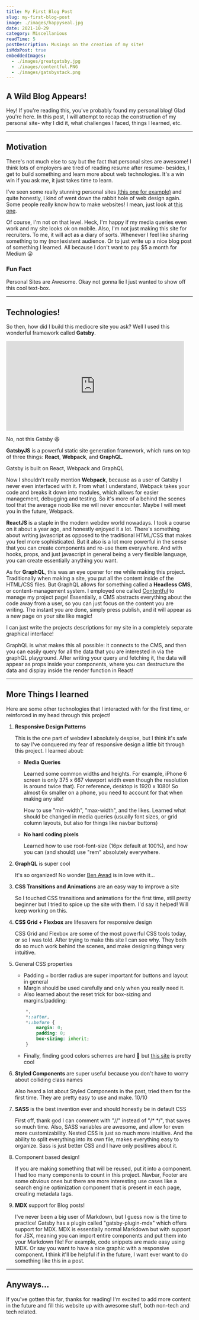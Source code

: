 ```yaml
---
title: My First Blog Post
slug: my-first-blog-post
image: ./images/happyseal.jpg
date: 2021-10-29
category: Miscellanious
readTime: 5
postDescription: Musings on the creation of my site!
isMdxPost: true
embeddedImages:
  - ./images/greatgatsby.jpg
  - ./images/contentful.PNG
  - ./images/gatsbystack.png
---
```





<section className="mdx-page">

<div className="post-content">

# A Wild Blog Appears!

Hey! If you're reading this, you've probably found my personal blog! Glad you're here.
In this post, I will attempt to recap the construction of my personal site- why I did it,
what challenges I faced, things I learned, etc.

<hr />

# Motivation

There's not much else to say but the fact that personal sites are awesome! I think lots of 
employers are tired of reading resume after resume- besides, I get to build something and 
learn more about web technologies. It's a win win if you ask me, it just takes time to learn.


I've seen some really stunning personal sites [(this one for example)](https://montychoy.com/)
and quite honestly, I kind of went down the rabbit hole of web design again. Some 
people really know how to make websites! I mean, just look
at [this one](https://youtu.be/BZqzhmlTkAc?t=200).

Of course, I'm not on that level. Heck, I'm happy if my media queries even work and my site looks
ok on mobile. Also, I'm not just making this site for recruiters. To me, it will act as a diary of 
sorts. Whenever I feel like sharing something to my (non)existent audience. Or to just write up 
a nice blog post of something I learned. All because I don't want to pay $5 a month for Medium &#128540;

<div className="nice-text">
    
<h3>Fun Fact</h3>

<FiInfo className="nice-text-icon" />

Personal Sites are Awesome. Okay not gonna lie I just wanted to show off this cool text-box.

</div>

<hr />

# Technologies!

So then, how did I build this mediocre site you ask? Well I used this wonderful framework called **Gatsby**.

<div className="captioned-image">
<iframe src="https://giphy.com/embed/u4CY9BW4umAfu" width="480" height="242" frameBorder="0" class="giphy-embed" allowFullScreen></iframe>
<p>No, not this Gatsby &#128518;</p>
</div>

**GatsbyJS** is a powerful static site generation framework, which runs on top of three things: **React**,
**Webpack**, and **GraphQL**. 

<div className="captioned-image">
<GatsbyImage
  image={getImage(props.embeddedImages[2])}
  alt="the great gatsby"
  className="inline-img"
/>
<p>Gatsby is built on React, Webpack and GraphQL</p>
</div>


Now I shouldn't really mention **Webpack**, because as a user of Gatsby I never
even interfaced with it. From what I understand, Webpack takes your code and breaks it down into modules,
which allows for easier management, debugging and testing. So it's more of a behind the scenes 
tool that the average noob like me will never encounter. Maybe I will meet you in the future, Webpack. 

**ReactJS** is a staple in the modern webdev world nowadays. I took a course on it about a year ago,
and honestly enjoyed it a lot. There's something about writing javascript as opposed to the 
traditional HTML/CSS that makes you feel more sophisticated. But it also is a lot more powerful 
in the sense that you can create components and re-use them everywhere. And with hooks, props, 
and just javascript in general being a very flexible language, you can create essentially anything
you want.

As for **GraphQL**, this was an eye opener for me while making this project. Traditionally when making
a site, you put all the content inside of the HTML/CSS files. But GraphQL allows for something called
a **Headless CMS**, or content-management system. I employed one called [Contentful](https://www.contentful.com/)
to manage my project page! Essentially, a CMS abstracts everything about the code away from a user, 
so you can just focus on the content you are writing. The instant you are done, simply press publish,
and it will appear as a new page on your site like magic! 

<div className="captioned-image">
<GatsbyImage
  image={getImage(props.embeddedImages[1])}
  alt="the great gatsby"
  fadeIn
  className="inline-img"
/>
<p>I can just write the projects descriptions for my site in a completely separate graphical interface!</p>
</div>

GraphQL is what makes this all possible: it connects to the CMS, and then you can easily query
for all the data that you are interested in via the graphQL playground. After writing your query 
and fetching it, the data will appear as props inside your components, where you can 
destructure the data and display inside the render function in React!

<hr />

# More Things I learned

Here are some other technologies that I interacted with for the first time, or reinforced in my head
through this project!


1. **Responsive Design Patterns**

    This is the one part of webdev I absolutely despise, but I think it's safe to say I've conquered
    my fear of responsive design a little bit through this project. I learned about:

    - **Media Queries**
        
        Learned some common widths and heights.
        For example, iPhone 6 screen is only 375 x 667 viewport width even though the resolution 
        is around twice that). For reference, desktop is 1920 x 1080! So almost 6x smaller on a phone,
        you need to account for that when making any site!
    
        How to use "min-width", "max-width", and the likes. Learned what should be changed in 
        media queries (usually font sizes, or grid column layouts, but also for things like navbar buttons)
    - **No hard coding pixels**
        
        Learned how to use root-font-size (16px default at 100%), and how you can (and should) 
        use "rem" absolutely everywhere. 
2. **GraphQL** is super cool

    It's so organized! No wonder [Ben Awad](https://www.youtube.com/channel/UC-8QAzbLcRglXeN_MY9blyw) 
    is in love with it...
3. **CSS Transitions and Animations** are an easy way to improve a site

    So I touched CSS transitions and animations for the first time, still pretty beginner but I
    tried to spice up the site with them. I'd say it helped! Will keep working on this.
4. **CSS Grid + Flexbox** are lifesavers for responsive design

    CSS Grid and Flexbox are some of the most powerful CSS tools today, or so I was told. 
    After trying to make this site I can see why. They both do so much work behind the scenes, and 
    make designing things very intuitive.
5. General CSS properties

    - Padding + border radius are super important for buttons and layout in general
    - Margin should be used carefully and only when you really need it. 
    - Also learned about the reset trick for box-sizing and margins/padding:
    ```css
        *,
        *::after,
        *::before {
            margin: 0;
            padding: 0;
            box-sizing: inherit;
        }
    ```
    - Finally, finding good colors schemes are hard &#128577; but [this site](coolors.co) is pretty cool
6. **Styled Components** are super useful because you don't have to worry about colliding class names

    Also heard a lot about Styled Components in the past, tried them for the first time. 
    They are pretty easy to use and make. 10/10

7. **SASS** is the best invention ever and should honestly be in default CSS 

    First off, thank god I can comment with "//" instead of "/* */", that saves so much time.
    Also, SASS variables are awesome, and allow for even more customizability. Nested CSS is just
    so much more intuitive. And the ability to split everything into its own file, 
    makes everything easy to organize. Sass is just better CSS and I have only positives about it.
8. Component based design! 

    If you are making something that will be reused, put it into a component. I had too many components 
    to count in this project. Navbar, Footer are some obvious ones but there are more interesting 
    use cases like a search engine optimization component that is present in each page, creating metadata 
    tags.
9. **MDX** support for Blog posts! 

    I've never been a big user of Markdown, but I guess now is the time to practice! Gatsby has a 
    plugin called "gatsby-plugin-mdx" which offers support for MDX. MDX
    is essentially normal Markdown but with support for JSX, meaning you can import entire 
    components and put them into your Markdown file! For example, code snippets are made easy 
    using MDX. Or say you want to have a nice graphic with a responsive component. I think it'll 
    be helpful if in the future, I want ever want to do something like this in a post.

<hr />

# Anyways...

If you've gotten this far, thanks for reading! I'm excited to add more content in the future 
and fill this website up with awesome stuff, both non-tech and tech related. 

</div>

</section>
